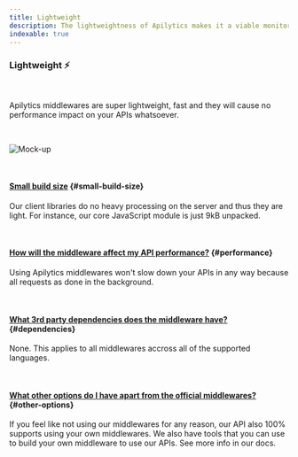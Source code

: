 ```yaml
---
title: Lightweight
description: The lightweightness of Apilytics makes it a viable monitoring solution for your application with no bloted dependencies or installed agents.
indexable: true
---
```


### Lightweight ⚡

<br />

<p className="text-xl">
  Apilytics middlewares are super lightweight, fast and they will cause no performance impact on
  your APIs whatsoever.
</p>

<br />

![Mock-up](/mock-ups/time-frame.gif)

<br />

#### [Small build size](#small-build-size) {#small-build-size}

Our client libraries do no heavy processing on the server and thus they are light.
For instance, our core JavaScript module is just <ExternalLink href="https://www.npmjs.com/package/@apilytics/core">9kB unpacked</ExternalLink>.

<br />

#### [How will the middleware affect my API performance?](#performance) {#performance}

Using Apilytics middlewares won't slow down your APIs in any way because all requests as done in the background.

<br />

#### [What 3rd party dependencies does the middleware have?](#dependencies) {#dependencies}

None. This applies to all middlewares accross all of the supported languages.

<br />

#### [What other options do I have apart from the official middlewares?](#other-options) {#other-options}

If you feel like not using our middlewares for any reason, our API also 100% supports using your own middlewares.
We also have tools that you can use to build your own middleware to use our APIs. See more info in our <Link href={routes.byom}>docs</Link>.
